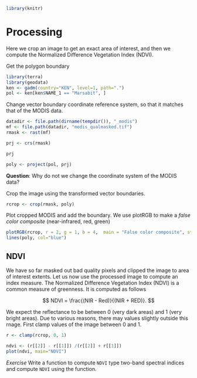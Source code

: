 
```r
library(knitr)
```

# Processing

Here we crop an image to get an exact area of interest, and then we compute the Normalized Difference Vegetation Index (NDVI).

Get the polygon boundary

```r
library(terra)
library(geodata)
ken <- gadm(country="KEN", level=1, path=".")
pol <- ken[ken$NAME_1 == "Marsabit", ]
```


Change vector boundary coordinate reference system, so that it matches that of the MODIS data. 

```r
datadir <- file.path(dirname(tempdir()), "_modis")
mf <- file.path(datadir, "modis_qualmasked.tif")
rmask <- rast(mf)

prj <- crs(rmask)

prj

poly <- project(pol, prj)
```

**Question**: Why do not we change the coordinate system of the MODIS data?


Crop the image using the transformed vector boundaries.

```r
rcrop <- crop(rmask, poly)
```

Plot cropped MODIS and add the boundary. We use plotRGB to make a *false color composite* (near-infrared, red, green)

```r
plotRGB(rcrop, r = 2, g = 1, b = 4,  main = "False color composite", stretch = "lin" )
lines(poly, col="blue")
```


## NDVI

We have so far masked out bad quality pixels and clipped the image to area of interest extents. Let us now use the processed image to compute an index measure. The Normalized Difference Vegetation Index (NDVI) is a common measure of greenness. It is computed as follows

$$
NDVI = \frac{(NIR - Red)}{(NIR + RED)}.
$$


We expect the reflectance to be between 0 (very dark areas) and 1 (very bright areas). Due to various reasons, there may values slightly outside this rnage. First clamp values of the image between 0 and 1. 

```r
r <- clamp(rcrop, 0, 1) 
```

```r
ndvi <- (r[[2]] - r[[1]]) /(r[[2]] + r[[1]])
plot(ndvi, main="NDVI")
```

*Exercise* Write a function to compute `NDVI` type two-band spectral indices and compute `NDVI` using the function.




